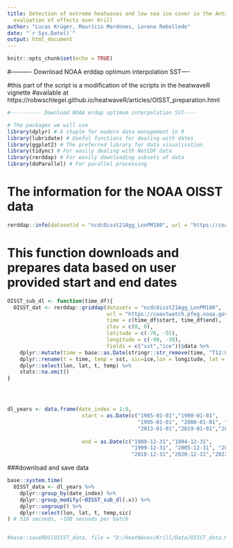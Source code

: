 ```yaml
---
title: Detection of extreme heatwaves and low sea ice cover in the Antarctic Peninsula  for
  evaluation of effects over Krill
author: "Lucas Krüger, Maurício Mardones, Lorena Rebolledo"
date: "`r Sys.Date()`"
output: html_document
---
```


```r
knitr::opts_chunk$set(echo = TRUE)
```

#---------- Download NOAA erddap optimum interpolation SST----

#this part of the script is a modification of the scripts in the heatwaveR vignette
#available at https://robwschlegel.github.io/heatwaveR/articles/OISST_preparation.html


```r
#---------- Download NOAA erdap optimum interpolation SST----

# The packages we will use
library(dplyr) # A staple for modern data management in R
library(lubridate) # Useful functions for dealing with dates
library(ggplot2) # The preferred library for data visualisation
library(tidync) # For easily dealing with NetCDF data
library(rerddap) # For easily downloading subsets of data
library(doParallel) # For parallel processing


```

# The information for the NOAA OISST data

```r


rerddap::info(datasetid = "ncdcOisst21Agg_LonPM180", url = "https://coastwatch.pfeg.noaa.gov/erddap/")

```

# This function downloads and prepares data based on user provided start and end dates

```r

OISST_sub_dl <- function(time_df){
  OISST_dat <- rerddap::griddap(datasetx = "ncdcOisst21Agg_LonPM180",
                                url = "https://coastwatch.pfeg.noaa.gov/erddap/", 
                                time = c(time_df$start, time_df$end), 
                                zlev = c(0, 0),
                                latitude = c(-76, -55),
                                longitude = c(-90, -30),
                                fields = c("sst","ice"))$data %>% 
    dplyr::mutate(time = base::as.Date(stringr::str_remove(time, "T12:00:00Z"))) %>% 
    dplyr::rename(t = time, temp = sst, sic=ice,lon = longitude, lat = latitude) %>% 
    dplyr::select(lon, lat, t, temp) %>% 
    stats::na.omit()
}




dl_years <- data.frame(date_index = 1:8,
                        start = as.Date(c("1985-01-01","1990-01-01",
                                          "1995-01-01", "2000-01-01", "2006-01-01", 
                                          "2013-01-01","2019-01-01","2021-01-01")),
                        
                        end = as.Date(c("1989-12-31","1994-12-31",
                                        "1999-12-31", "2005-12-31", "2012-12-31", 
                                        "2018-12-31","2020-12-31","2022-12-31")))

```

###download and save data

```r



base::system.time(
  OISST_data <- dl_years %>% 
    dplyr::group_by(date_index) %>% 
    dplyr::group_modify(~OISST_sub_dl(.x)) %>% 
    dplyr::ungroup() %>% 
    dplyr::select(lon, lat, t, temp,sic)
) # 518 seconds, ~100 seconds per batch


#base::saveRDS(OISST_data, file = "D:/HeatWaves/Krill/Data/OISST_data.Rds")
```


